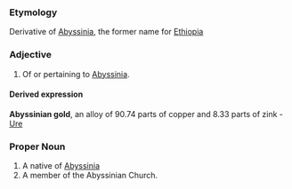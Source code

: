 ===Etymology===
Derivative of [[Abyssinia]], the former name for [[Ethiopia]]
===Adjective===
#Of or pertaining to [[Abyssinia]].
====Derived expression====
'''Abyssinian gold''', an alloy of 90.74 parts of copper and 8.33 parts of zink - [[Ure]]
===Proper Noun===
#A native of [[Abyssinia]]
#A member of the Abyssinian Church.